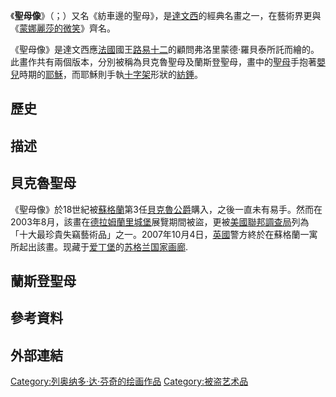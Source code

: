 {{Expand English|Madonna of the Yarnwinder}}
{{unreferenced|time=2020-03-19T09:02:20+00:00}}


《'''聖母像'''》（{{lang-it|'''Madonna dei Fusi'''}}；{{lang-en|'''The Madonna with the Yarnwinder'''}}）又名《紡車邊的聖母》，是[[達文西|達文西]]的經典名畫之一，在藝術界更與《[[蒙娜丽莎|蒙娜麗莎的微笑]]》齊名。

《聖母像》是達文西應[[法國|法國]]國王[[路易十二|路易十二]]的顧問弗洛里蒙德·羅貝泰所託而繪的。此畫作共有兩個版本，分別被稱為貝克魯聖母及蘭斯登聖母，畫中的[[聖母|聖母]]手抱著[[嬰兒|嬰兒]]時期的[[耶穌|耶穌]]，而耶穌則手執[[十字架|十字架]]形狀的[[紡錘|紡錘]]。
==歷史==
==描述==
==貝克魯聖母==
{{Painting
| image_file=Leonardo da Vinci, Madonna of the Yarnwinder, Buccleuch version.jpg
| painting_alignment=right
| image_size=230px
| title=聖母像
| artist=[[李奥纳多·達文西|李奥纳多·達文西]]及另一位藝術家
| year=
| type=[[油畫|油畫]]
| height_metric=48.3
| width_metric=36.9
| city={{UK}}[[愛丁堡|愛丁堡]]
| museum=[[蘇格蘭國家畫廊|蘇格蘭國家畫廊]]
}}

《聖母像》於18世紀被[[蘇格蘭|蘇格蘭]]第3任[[貝克魯公爵|貝克魯公爵]]購入，之後一直未有易手。然而在2003年8月，該畫在[[德拉姆蘭里城堡|德拉姆蘭里城堡]]展覽期間被盜，更被[[美國聯邦調查局|美國聯邦調查局]]列為「十大最珍貴失竊藝術品」之一。2007年10月4日，[[英國|英國]]警方終於在蘇格蘭一寓所起出該畫。现藏于[[爱丁堡|爱丁堡]]的[[苏格兰国家画廊|苏格兰国家画廊]].

==蘭斯登聖母==
{{Painting
| image_file=Madonna of the Yarnwinder.jpg
| painting_alignment=right
| image_size=230px
| title=聖母像
| artist=[[李奥纳多·達文西|李奥纳多·達文西]]及另一位藝術家
| year=
| type=[[油畫|油畫]]
| height_metric=50.2
| width_metric=34.6
| city={{USA}}
| museum=私人收藏
}}

==參考資料==
{{Reflist}}

==外部連結==

{{列奥纳多·达·芬奇|state = expanded}}
{{Authority control}}
{{Paint-stub}}

[[Category:列奥纳多·达·芬奇的绘画作品|Category:列奥纳多·达·芬奇的绘画作品]]
[[Category:被盗艺术品|Category:被盗艺术品]]